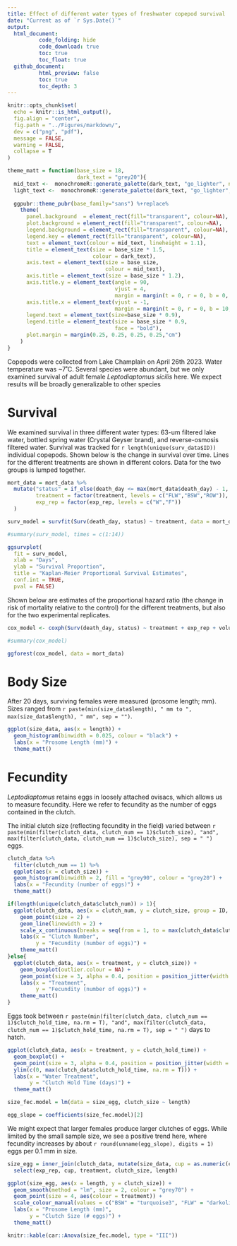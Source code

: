 ```yaml
---
title: Effect of different water types of freshwater copepod survival
date: "Current as of `r Sys.Date()`"
output: 
  html_document:
          code_folding: hide
          code_download: true
          toc: true
          toc_float: true
  github_document:
          html_preview: false
          toc: true
          toc_depth: 3
---
```


```r
knitr::opts_chunk$set(
  echo = knitr::is_html_output(),
  fig.align = "center",
  fig.path = "../Figures/markdown/",
  dev = c("png", "pdf"),
  message = FALSE,
  warning = FALSE,
  collapse = T
)

theme_matt = function(base_size = 18,
                      dark_text = "grey20"){
  mid_text <-  monochromeR::generate_palette(dark_text, "go_lighter", n_colours = 5)[2]
  light_text <-  monochromeR::generate_palette(dark_text, "go_lighter", n_colours = 5)[3]
  
  ggpubr::theme_pubr(base_family="sans") %+replace% 
    theme(
      panel.background  = element_rect(fill="transparent", colour=NA), 
      plot.background = element_rect(fill="transparent", colour=NA), 
      legend.background = element_rect(fill="transparent", colour=NA),
      legend.key = element_rect(fill="transparent", colour=NA),
      text = element_text(colour = mid_text, lineheight = 1.1),
      title = element_text(size = base_size * 1.5,
                           colour = dark_text),
      axis.text = element_text(size = base_size,
                               colour = mid_text),
      axis.title = element_text(size = base_size * 1.2),
      axis.title.y = element_text(angle = 90,
                                  vjust = 4,
                                  margin = margin(t = 0, r = 0, b = 0, l = 10)),
      axis.title.x = element_text(vjust = -1,
                                  margin = margin(t = 0, r = 0, b = 10, l = 0)),
      legend.text = element_text(size=base_size * 0.9),
      legend.title = element_text(size = base_size * 0.9, 
                                  face = "bold"),
      plot.margin = margin(0.25, 0.25, 0.25, 0.25,"cm")
    )
}
```

Copepods were collected from Lake Champlain on April 26th 2023. Water temperature was ~7˚C. Several species were abundant, but we only examined survival of adult female *Leptodiaptomus sicilis* here. We expect results will be broadly generalizable to other species

# Survival
We examined survival in three different water types: 63-um filtered lake water, bottled spring water (Crystal Geyser brand), and reverse-osmosis filtered water. Survival was tracked for `r length(unique(surv_data$ID))` individual copepods. Shown below is the change in survival over time. Lines for the different treatments are shown in different colors. Data for the two groups is lumped together.  

```r
mort_data = mort_data %>%  
  mutate("status" = if_else(death_day <= max(mort_data$death_day) - 1, 1, 0),
         treatment = factor(treatment, levels = c("FLW","BSW","ROW")),
         exp_rep = factor(exp_rep, levels = c("W","F"))
  )

surv_model = survfit(Surv(death_day, status) ~ treatment, data = mort_data)

#summary(surv_model, times = c(1:14))

ggsurvplot(
  fit = surv_model,
  xlab = "Days",
  ylab = "Survival Proportion",
  title = "Kaplan-Meier Proportional Survival Estimates",
  conf.int = TRUE,
  pval = FALSE)
```

Shown below are estimates of the proportional hazard ratio (the change in risk of mortality relative to the control) for the different treatments, but also for the two experimental replicates. 
```r

cox_model <- coxph(Surv(death_day, status) ~ treatment + exp_rep + volume, data = mort_data)

#summary(cox_model)

ggforest(cox_model, data = mort_data)

```

# Body Size 
After 20 days, surviving females were measured (prosome length; mm). Sizes ranged from `r paste(min(size_data$length), " mm to ", max(size_data$length), " mm", sep = "")`.

```r
ggplot(size_data, aes(x = length)) + 
  geom_histogram(binwidth = 0.025, colour = "black") + 
  labs(x = "Prosome Length (mm)") + 
  theme_matt()
```

# Fecundity
*Leptodiaptomus* retains eggs in loosely attached ovisacs, which allows us to measure fecundity. Here we refer to fecundity as the number of eggs contained in the clutch. 

The initial clutch size (reflecting fecundity in the field) varied between `r paste(min(filter(clutch_data, clutch_num == 1)$clutch_size), "and", max(filter(clutch_data, clutch_num == 1)$clutch_size), sep = " ")` eggs. 

```r
clutch_data %>% 
  filter(clutch_num == 1) %>%  
  ggplot(aes(x = clutch_size)) +
  geom_histogram(binwidth = 2, fill = "grey90", colour = "grey20") + 
  labs(x = "Fecundity (number of eggs)") + 
  theme_matt()
```

```r
if(length(unique(clutch_data$clutch_num)) > 1){
  ggplot(clutch_data, aes(x = clutch_num, y = clutch_size, group = ID, colour = treatment)) + 
    geom_point(size = 2) + 
    geom_line(linewidth = 2) + 
    scale_x_continuous(breaks = seq(from = 1, to = max(clutch_data$clutch_num))) + 
    labs(x = "Clutch Number", 
         y = "Fecundity (number of eggs)") + 
    theme_matt()
}else{
  ggplot(clutch_data, aes(x = treatment, y = clutch_size)) + 
    geom_boxplot(outlier.colour = NA) + 
    geom_point(size = 3, alpha = 0.4, position = position_jitter(width = 0.05, height = 0)) + 
    labs(x = "Treatment", 
         y = "Fecundity (number of eggs)") + 
    theme_matt()
}

```

Eggs took between `r paste(min(filter(clutch_data, clutch_num == 1)$clutch_hold_time, na.rm = T), "and", max(filter(clutch_data, clutch_num == 1)$clutch_hold_time, na.rm = T), sep = " ")` days to hatch. 
```r
ggplot(clutch_data, aes(x = treatment, y = clutch_hold_time)) + 
  geom_boxplot() + 
  geom_point(size = 3, alpha = 0.4, position = position_jitter(width = 0.05, height = 0)) + 
  ylim(c(0, max(clutch_data$clutch_hold_time, na.rm = T))) + 
  labs(x = "Water Treatment", 
       y = "Clutch Hold Time (days)") + 
  theme_matt()
```

```r
size_fec.model = lm(data = size_egg, clutch_size ~ length)

egg_slope = coefficients(size_fec.model)[2]
```

We might expect that larger females produce larger clutches of eggs. While limited by the small sample size, we see a positive trend here, where fecundity increases by about `r round(unname(egg_slope), digits = 1)` eggs per 0.1 mm in size.

```r
size_egg = inner_join(clutch_data, mutate(size_data, cup = as.numeric(cup)), by = c("exp_rep", "cup", "treatment", "volume")) %>% 
  select(exp_rep, cup, treatment, clutch_size, length)

ggplot(size_egg, aes(x = length, y = clutch_size)) + 
  geom_smooth(method = "lm", size = 2, colour = "grey70") + 
  geom_point(size = 4, aes(colour = treatment)) + 
  scale_colour_manual(values = c("BSW" = "turquoise3", "FLW" = "darkolivegreen3")) + 
  labs(x = "Prosome Length (mm)", 
       y = "Clutch Size (# eggs)") + 
  theme_matt()
```

```r
knitr::kable(car::Anova(size_fec.model, type = "III"))
```


